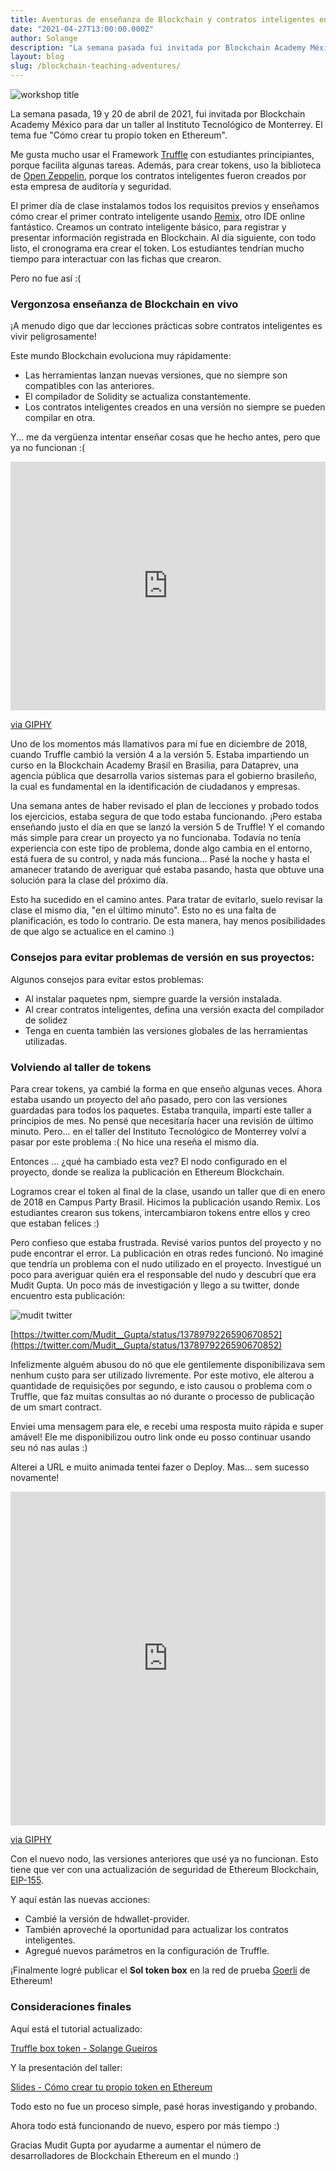 ```yaml
---
title: Aventuras de enseñanza de Blockchain y contratos inteligentes en vivo
date: "2021-04-27T13:00:00.000Z"
author: Solange
description: "La semana pasada fui invitada por Blockchain Academy México a dar un taller en el Instituto Tecnológico de Monterrey. Fue para enseñar a los contratistas inteligentes, con el título Cómo crear su propio token en Ethereum Blockchain."
layout: blog
slug: /blockchain-teaching-adventures/
---
```


![workshop title](./images/blockchain-adventures-01.png)

La semana pasada, 19 y 20 de abril de 2021, fui invitada por Blockchain Academy México para dar un taller al Instituto Tecnológico de Monterrey.
El tema fue "Cómo crear tu propio token en Ethereum".

Me gusta mucho usar el Framework [Truffle](https://www.trufflesuite.com/truffle) con estudiantes principiantes, porque facilita algunas tareas.
Además, para crear tokens, uso la biblioteca de [Open Zeppelin](https://openzeppelin.com/contracts/), 
porque los contratos inteligentes fueron creados por esta empresa de auditoría y seguridad.

El primer día de clase instalamos todos los requisitos previos y enseñamos cómo crear el primer contrato inteligente usando [Remix](https://remix.ethereum.org/), otro IDE online fantástico.
Creamos un contrato inteligente básico, para registrar y presentar información registrada en Blockchain.
Al día siguiente, con todo listo, el cronograma era crear el token.
Los estudiantes tendrían mucho tiempo para interactuar con las fichas que crearon.

Pero no fue así :(

### Vergonzosa enseñanza de Blockchain en vivo

¡A menudo digo que dar lecciones prácticas sobre contratos inteligentes es vivir peligrosamente!

Este mundo Blockchain evoluciona muy rápidamente:

- Las herramientas lanzan nuevas versiones, que no siempre son compatibles con las anteriores.
- El compilador de Solidity se actualiza constantemente.
- Los contratos inteligentes creados en una versión no siempre se pueden compilar en otra.

Y... me da vergüenza intentar enseñar cosas que he hecho antes, pero que ya no funcionan :(

<div style="width:100%;height:0;padding-bottom:79%;position:relative;"><iframe src="https://giphy.com/embed/eP1fobjusSbu" width="100%" height="100%" style="position:absolute" frameBorder="0" class="giphy-embed" allowFullScreen></iframe></div><p><a href="https://giphy.com/gifs/shame-for-box-of-eP1fobjusSbu">via GIPHY</a></p>

Uno de los momentos más llamativos para mí fue en diciembre de 2018, cuando Truffle cambió la versión 4 a la versión 5.
Estaba impartiendo un curso en la Blockchain Academy Brasil en Brasilia, para Dataprev, una agencia pública que desarrolla varios sistemas para el gobierno brasileño, la cual es fundamental en la identificación de ciudadanos y empresas.

Una semana antes de haber revisado el plan de lecciones y probado todos los ejercicios, estaba segura de que todo estaba funcionando.
¡Pero estaba enseñando justo el día en que se lanzó la versión 5 de Truffle!
Y el comando más simple para crear un proyecto ya no funcionaba.
Todavía no tenía experiencia con este tipo de problema, donde algo cambia en el entorno, está fuera de su control, y nada más funciona...
Pasé la noche y hasta el amanecer tratando de averiguar qué estaba pasando, hasta que obtuve una solución para la clase del próximo día.

Esto ha sucedido en el camino antes.
Para tratar de evitarlo, suelo revisar la clase el mismo día, "en el último minuto".
Esto no es una falta de planificación, es todo lo contrario.
De esta manera, hay menos posibilidades de que algo se actualice en el camino :)

### Consejos para evitar problemas de versión en sus proyectos:

Algunos consejos para evitar estos problemas:

- Al instalar paquetes npm, siempre guarde la versión instalada.
- Al crear contratos inteligentes, defina una versión exacta del compilador de solidez
- Tenga en cuenta también las versiones globales de las herramientas utilizadas.

### Volviendo al taller de tokens

Para crear tokens, ya cambié la forma en que enseño algunas veces.
Ahora estaba usando un proyecto del año pasado, pero con las versiones guardadas para todos los paquetes.
Estaba tranquila, impartí este taller a principios de mes.
No pensé que necesitaría hacer una revisión de último minuto.
Pero… en el taller del Instituto Tecnológico de Monterrey volví a pasar por este problema :(
No hice una reseña el mismo día.

Entonces ... ¿qué ha cambiado esta vez?
El nodo configurado en el proyecto, donde se realiza la publicación en Ethereum Blockchain.

Logramos crear el token al final de la clase, usando un taller que di en enero de 2018 en Campus Party Brasil.
Hicimos la publicación usando Remix.
Los estudiantes crearon sus tokens, intercambiaron tokens entre ellos y creo que estaban felices :)

Pero confieso que estaba frustrada.
Revisé varios puntos del proyecto y no pude encontrar el error.
La publicación en otras redes funcionó.
No imaginé que tendría un problema con el nudo utilizado en el proyecto.
Investigué un poco para averiguar quién era el responsable del nudo y descubrí que era Mudit Gupta.
Un poco más de investigación y llego a su twitter, donde encuentro esta publicación:

![mudit twitter](./images/blockchain-adventures-02.png)

[https://twitter.com/Mudit__Gupta/status/1378979226590670852](https://twitter.com/Mudit__Gupta/status/1378979226590670852)

Infelizmente alguém abusou do nó que ele gentilemente disponibilizava sem nenhum custo para ser utilizado livremente.
Por este motivo, ele alterou a quantidade de requisições por segundo, e isto causou o problema com o Truffle, 
que faz muitas consultas ao nó durante o processo de publicação de um smart contract.

Enviei uma mensagem para ele, e recebi uma resposta muito rápida e super amável! 
Ele me disponibilizou outro link onde eu posso continuar usando seu nó nas aulas :)

Alterei a URL e muito animada tentei fazer o Deploy.
Mas... sem sucesso novamente!

<div style="width:100%;height:0;padding-bottom:106%;position:relative;"><iframe src="https://giphy.com/embed/10ECejNtM1GyRy" width="100%" height="100%" style="position:absolute" frameBorder="0" class="giphy-embed" allowFullScreen></iframe></div><p><a href="https://giphy.com/gifs/dog-angry-doge-10ECejNtM1GyRy">via GIPHY</a></p>

Con el nuevo nodo, las versiones anteriores que usé ya no funcionan.
Esto tiene que ver con una actualización de seguridad de Ethereum Blockchain, [EIP-155](https://eips.ethereum.org/EIPS/eip-155).

Y aquí están las nuevas acciones:

- Cambié la versión de hdwallet-provider.
- También aproveché la oportunidad para actualizar los contratos inteligentes.
- Agregué nuevos parámetros en la configuración de Truffle.

¡Finalmente logré publicar el **Sol token box** en la red de prueba [Goerli](https://goerli.net/) de Ethereum!

### Consideraciones finales

Aquí está el tutorial actualizado:

[Truffle box token - Solange Gueiros](https://ethereum.solange.dev/#/es/truffle/box-token)

Y la presentación del taller:

[Slides - Cómo crear tu propio token en Ethereum](https://docs.google.com/presentation/d/e/2PACX-1vRaqIvcCV5BuF3qB8JfC5EEUgkYApmZVii7urnxTchF2KPJVQvQetFVhPIQJgrMrTCrPXM2hKVBVNaj/pub?start=false&loop=false&delayms=3000) 

Todo esto no fue un proceso simple, pasé horas investigando y probando.

Ahora todo está funcionando de nuevo, espero por más tiempo :)

Gracias Mudit Gupta por ayudarme a aumentar el número de desarrolladores de Blockchain Ethereum en el mundo :)
